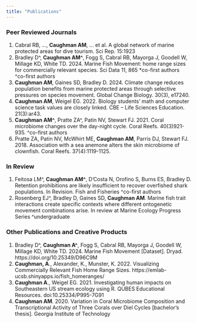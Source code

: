 ```yaml
---
title: "Publications"
---
```


### Peer Reviewed Journals

1. Cabral RB, …, **Caughman AM**, ... et al. A global network of marine protected areas for dive tourism. Sci Rep. 15:1923
2. Bradley D^, **Caughman AM^**, Fogg S, Cabral RB, Mayorga J, Goodell W, Millage KD, White TD. 2024. Marine Fish Movement: home range sizes for commercially relevant species. Sci Data 11, 865 *co-first authors ^co-first authors
3. **Caughman AM**, Gaines SD, Bradley D. 2024. Climate change reduces population benefits from marine protected areas through selective pressures on species movement. Global Change Biology. 30(3), e17240.
4. **Caughman AM**, Weigel EG. 2022. Biology students’ math and computer science task values are closely linked. CBE – Life Sciences Education. 21(3):ar43.
5.	**Caughman AM^**, Pratte ZA^, Patin NV, Stewart FJ. 2021. Coral microbiome changes over the day-night cycle. Coral Reefs. 40(3)921-935. ^co-first authors
6.	Pratte ZA, Patin NV, McWhirt ME, **Caughman AM**, Parris DJ, Stewart FJ. 2018. Association with a sea anemone alters the skin microbiome of clownfish. Coral Reefs. 37(4):1119-1125.


### In Review

1. Feitosa LM^, **Caughman AM^**, D’Costa N, Orofino S, Burns ES, Bradley D. Retention prohibitions are likely insufficient to recover overfished shark populations. In Revision. Fish and Fisheries ^co-first authors
2. Rosenberg EJ^, Bradley D, Gaines SD, **Caughman AM**. Marine fish trait interactions create specific contexts where different ontogenetic movement combinations arise. In review at Marine Ecology Progress Series ^undergraduate


### Other Publications and Creative Products
 
1. Bradley D^, **Caughman A^**, Fogg S, Cabral RB, Mayorga J, Goodell W, Millage KD, White TD. 2024. Marine Fish Movement [Dataset]. Dryad. https://doi.org/10.25349/D96C9M
2.	**Caughman, A**., Alexander, K., Munster, K. 2022. Visualizing Commercially Relevant Fish Home Range Sizes. https://emlab-ucsb.shinyapps.io/fish_homeranges/
3.	**Caughman A**., Weigel EG. 2021. Investigating human impacts on Southeastern US stream ecology using R. QUBES Educational Resources. doi:10.25334/P995-7G91
4.	**Caughman AM**. 2020. Variation in Coral Microbiome Composition and Transcriptional Activity of Three Corals over Diel Cycles [bachelor’s thesis]. Georgia Institute of Technology


